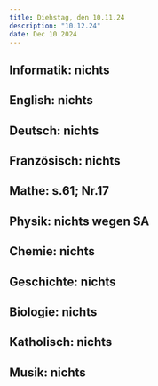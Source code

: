 ```yaml
---
title: Diehstag, den 10.11.24
description: "10.12.24"
date: Dec 10 2024
---
```


## Informatik: nichts
## English: nichts
## Deutsch: nichts
## Französisch: nichts
## Mathe: s.61; Nr.17
## Physik: nichts wegen SA
## Chemie: nichts
## Geschichte: nichts
## Biologie: nichts
## Katholisch: nichts
## Musik: nichts